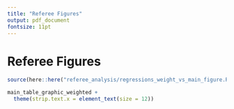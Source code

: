 ```yaml
---
title: "Referee Figures"
output: pdf_document
fontsize: 11pt
---
```


<!-- ```{r, include=FALSE} -->
<!-- knitr::opts_chunk$set(echo = F, message = F, warning = F) -->
<!-- knitr::opts_knit$set(root.dir = rprojroot::find_rstudio_root_file()) -->
<!-- ``` -->

\FloatBarrier

# Referee Figures

```r
source(here::here("referee_analysis/regressions_weight_vs_main_figure.R"))
```

```{=latex}

\begin{figure}[t]
```
```r
main_table_graphic_weighted +
  theme(strip.text.x = element_text(size = 12))
```
```{=latex}
\caption{The Effect of Moratoriums: OLS vs. WLS \label{main_table_graphic_weighted}}
\textit{Note:} The x-axis represents the columns from Tables \ref{main_table} and \ref{main_table_weighted}. The y-axis represents the point estimates and 95\% confidence intervals. Unweighted regressions represent estimates from Table \ref{main_table} while weighted regressions represent estimates from Table \ref{main_table_weighted}. Weighted regressions are weighted by total enrollment. Controls include holiday, spring semester, day of the week, football game-days, and university-by-academic-year. Standard errors are clustered by university.
\end{figure}

```


